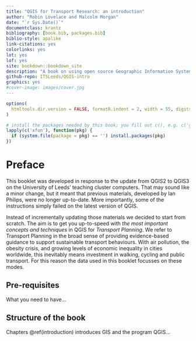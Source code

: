 ```yaml
--- 
title: "QGIS for Transport Research: an introduction"
author: "Robin Lovelace and Malcolm Morgan"
date: "`r Sys.Date()`"
documentclass: krantz
bibliography: [book.bib, packages.bib]
biblio-style: apalike
link-citations: yes
colorlinks: yes
lot: yes
lof: yes
site: bookdown::bookdown_site
description: "A book on using open source Geographic Information System for transport planning."
github-repo: ITSLeeds/QGIS-intro
graphics: yes
#cover-image: images/cover.jpg
---
```


```r
options(
  htmltools.dir.version = FALSE, formatR.indent = 2, width = 55, digits = 4
)

# install the packages needed by this book; you fill out c(), e.g. c('ggplot2', 'dplyr')
lapply(c('xfun'), function(pkg) {
  if (system.file(package = pkg) == '') install.packages(pkg)
})
```

# Preface {-}

This booklet was developed in response to the update from QGIS2 to QGIS3 on the University of Leeds' teaching cluster computers.
That may sound like a minor change, but it meant that previous materials, developed by Ian Philips, were no longer up-to-date.
More importantly, some of the instructions simply failed on the latest version of QGIS.

Instead of incrementally updating those materials we decided to start from scratch.
The aim is to get you up-to-speed with *the most important concepts and techniques* in QGIS for *Transport Planning*.
We refer to Transport Planning in the broad sense of providing evidence-based guidance to support sustainable transport behaviours.
With air pollution, the obesity crisis, and growing levels of economic inequality in cities worldwide, this inevitably means investment in walking, cycling and public transport.
For this reason the data used in this booklet focusses on these modes. 

## Pre-requisites {-}

What you need to have...

## Structure of the book {-}

Chapters \@ref(introduction) introduces GIS and the program QGIS...

<!-- ## Software information and conventions {-} -->

<!-- I used the **knitr**\index{knitr} package [@xie2015] and the **bookdown**\index{bookdown} package [@R-bookdown] to compile my book. My R session information is shown below: -->

<!-- ```{r} -->
<!-- xfun::session_info() -->
<!-- ``` -->

<!-- Package names are in bold text (e.g., **rmarkdown**), and inline code and filenames are formatted in a typewriter font (e.g., `knitr::knit('foo.Rmd')`). Function names are followed by parentheses (e.g., `bookdown::render_book()`). -->

<!-- ## Acknowledgments {-} -->

<!-- A lot of people helped me when I was writing the book. -->

<!-- ```{block2, type='flushright', html.tag='p'} -->
<!-- Frida Gomam   -->
<!-- on the Mars -->
<!-- ``` -->

